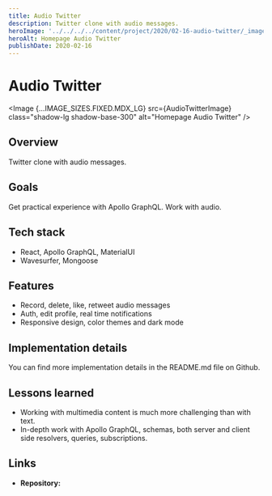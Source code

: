 ```yaml
---
title: Audio Twitter
description: Twitter clone with audio messages.
heroImage: '../../../../content/project/2020/02-16-audio-twitter/_images/audio-twitter.png'
heroAlt: Homepage Audio Twitter
publishDate: 2020-02-16
---
```



# Audio Twitter

<Image {...IMAGE_SIZES.FIXED.MDX_LG} src={AudioTwitterImage} class="shadow-lg shadow-base-300" alt="Homepage Audio Twitter" />

## Overview

Twitter clone with audio messages.

## Goals

Get practical experience with Apollo GraphQL. Work with audio.

## Tech stack

- React, Apollo GraphQL, MaterialUI
- Wavesurfer, Mongoose

## Features

- Record, delete, like, retweet audio messages
- Auth, edit profile, real time notifications
- Responsive design, color themes and dark mode

## Implementation details

You can find more implementation details in the <Link href="https://github.com/nemanjam/audio-twitter" variant="markdown" target="_blank" title="README.md">README.md</Link> file on Github.

## Lessons learned 

- Working with multimedia content is much more challenging than with text.
- In-depth work with Apollo GraphQL, schemas, both server and client side resolvers, queries, subscriptions.

## Links

- **Repository:** <Link href="https://github.com/nemanjam/audio-twitter" variant="markdown" target="_blank" title="Audio Twitter repository" />



